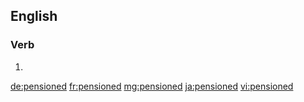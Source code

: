 ==English==

===Verb===
{{head|en|verb form}}

# {{en-past of|pension}}

[[de:pensioned]]
[[fr:pensioned]]
[[mg:pensioned]]
[[ja:pensioned]]
[[vi:pensioned]]
